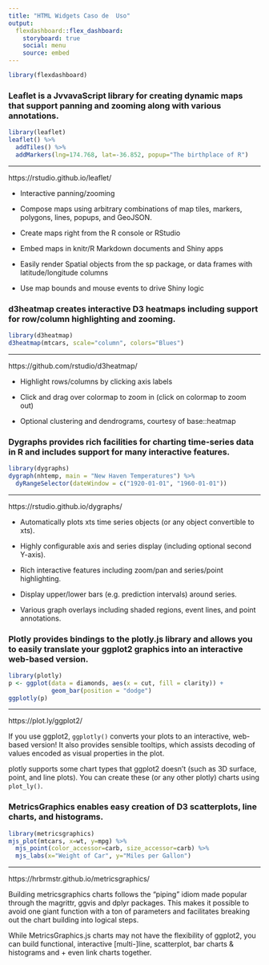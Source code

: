 ```yaml
---
title: "HTML Widgets Caso de  Uso"
output: 
  flexdashboard::flex_dashboard:
    storyboard: true
    social: menu
    source: embed
---
```


```r
library(flexdashboard)
```

### Leaflet is a JvvavaScript library for creating dynamic maps that support panning and zooming along with various annotations.

```r
library(leaflet)
leaflet() %>%
  addTiles() %>%
  addMarkers(lng=174.768, lat=-36.852, popup="The birthplace of R")
```

***

https://rstudio.github.io/leaflet/

- Interactive panning/zooming

- Compose maps using arbitrary combinations of map tiles, markers, polygons, lines, popups, and GeoJSON.

- Create maps right from the R console or RStudio

- Embed maps in knitr/R Markdown documents and Shiny apps

- Easily render Spatial objects from the sp package, or data frames with latitude/longitude columns

- Use map bounds and mouse events to drive Shiny logic


### d3heatmap creates interactive D3 heatmaps including support for row/column highlighting and zooming.

```r
library(d3heatmap)
d3heatmap(mtcars, scale="column", colors="Blues")
```

***

https://github.com/rstudio/d3heatmap/

- Highlight rows/columns by clicking axis labels

- Click and drag over colormap to zoom in (click on colormap to zoom out)

- Optional clustering and dendrograms, courtesy of base::heatmap


### Dygraphs provides rich facilities for charting time-series data in R and includes support for many interactive features.

```r
library(dygraphs)
dygraph(nhtemp, main = "New Haven Temperatures") %>% 
  dyRangeSelector(dateWindow = c("1920-01-01", "1960-01-01"))
```

***

https://rstudio.github.io/dygraphs/

- Automatically plots xts time series objects (or any object convertible to xts).

- Highly configurable axis and series display (including optional second Y-axis).

- Rich interactive features including zoom/pan and series/point highlighting.

- Display upper/lower bars (e.g. prediction intervals) around series.
- Various graph overlays including shaded regions, event lines, and point annotations.


### Plotly provides bindings to the plotly.js library and allows you to easily translate your ggplot2 graphics into an interactive web-based version.

```r
library(plotly)
p <- ggplot(data = diamonds, aes(x = cut, fill = clarity)) +
            geom_bar(position = "dodge")
ggplotly(p)
```

***

https://plot.ly/ggplot2/

If you use ggplot2, `ggplotly()` converts your plots to an interactive, web-based version! It also provides sensible tooltips, which assists decoding of values encoded as visual properties in the plot.

plotly supports some chart types that ggplot2 doesn't (such as 3D surface, point, and line plots). You can create these (or any other plotly) charts using `plot_ly()`.


### MetricsGraphics enables easy creation of D3 scatterplots, line charts, and histograms.

```r
library(metricsgraphics)
mjs_plot(mtcars, x=wt, y=mpg) %>%
  mjs_point(color_accessor=carb, size_accessor=carb) %>%
  mjs_labs(x="Weight of Car", y="Miles per Gallon")
```

***

https://hrbrmstr.github.io/metricsgraphics/

Building metricsgraphics charts follows the “piping” idiom made popular through the magrittr, ggvis and dplyr packages. This makes it possible to avoid one giant function with a ton of parameters and facilitates breaking out the chart building into logical steps. 

While MetricsGraphics.js charts may not have the flexibility of ggplot2, you can build functional, interactive [multi-]line, scatterplot, bar charts & histograms and + even link charts together.
